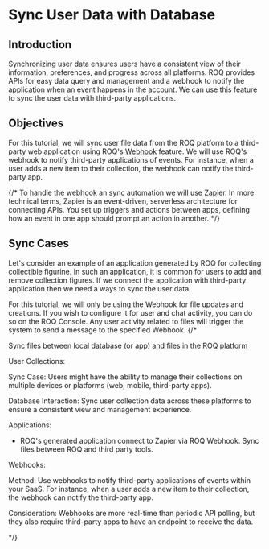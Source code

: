 
# Sync User Data with Database

## Introduction

Synchronizing user data ensures users have a consistent view of their information, preferences, and progress across all platforms. ROQ provides APIs for easy data query and management and a webhook to notify the application when an event happens in the account. We can use this feature to sync the user data with third-party applications.

## Objectives

For this tutorial, we will sync user file data from the ROQ platform to a third-party web application using ROQ's [Webhook](/development-guides/webhooks) feature.  We will use ROQ's webhook to notify third-party applications of events. For instance, when a user adds a new item to their collection, the webhook can notify the third-party app. 

{/*
<Callout type="info">
To handle the webhook an sync automation we will use [Zapier](https://zapier.com/). In more technical terms, Zapier is an event-driven, serverless architecture for connecting APIs. You set up triggers and actions between apps, defining how an event in one app should prompt an action in another.
</Callout>
*/}

## Sync Cases

Let's consider an example of an application generated by ROQ for collecting collectible figurine. In such an application, it is common for users to add and remove collection figures. If we connect the application with third-party application then we need a ways to sync the user data.

For this tutorial, we will only be using the Webhook for file updates and creations. If you wish to configure it for user and chat activity, you can do so on the ROQ Console. Any user activity related to files will trigger the system to send a message to the specified Webhook.
{/*

Sync files between local database (or app) and files in the ROQ platform

User Collections:

Sync Case: Users might have the ability to manage their collections on multiple devices or platforms (web, mobile, third-party apps).

Database Interaction: Sync user collection data across these platforms to ensure a consistent view and management experience.

Applications:

- ROQ's generated application connect to Zapier via ROQ Webhook. Sync files between ROQ and third party tools.

Webhooks:

Method: Use webhooks to notify third-party applications of events within your SaaS. For instance, when a user adds a new item to their collection, the webhook can notify the third-party app.

Consideration: Webhooks are more real-time than periodic API polling, but they also require third-party apps to have an endpoint to receive the data.

*/}

